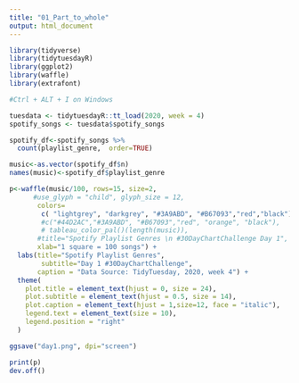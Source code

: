 ```yaml
---
title: "01_Part_to_whole"
output: html_document
---
```


```r
library(tidyverse)
library(tidytuesdayR)
library(ggplot2)
library(waffle)
library(extrafont)

#Ctrl + ALT + I on Windows
```



```r
tuesdata <- tidytuesdayR::tt_load(2020, week = 4)
spotify_songs <- tuesdata$spotify_songs
```




```r

spotify_df<-spotify_songs %>% 
  count(playlist_genre,  order=TRUE) 

music<-as.vector(spotify_df$n)
names(music)<-spotify_df$playlist_genre

```

```r

p<-waffle(music/100, rows=15, size=2, 
      #use_glyph = "child", glyph_size = 12,
       colors= 
        c( "lightgrey", "darkgrey", "#3A9ABD", "#B67093","red","black"),
        #c("#44D2AC","#3A9ABD", "#B67093","red", "orange", "black"), 
        # tableau_color_pal()(length(music)),
       #title="Spotify Playlist Genres \n #30DayChartChallenge Day 1", 
       xlab="1 square = 100 songs") +
  labs(title="Spotify Playlist Genres",
        subtitle="Day 1 #30DayChartChallenge",
       caption = "Data Source: TidyTuesday, 2020, week 4") +
  theme(
    plot.title = element_text(hjust = 0, size = 24),
    plot.subtitle = element_text(hjust = 0.5, size = 14),
    plot.caption = element_text(hjust = 1,size=12, face = "italic"),
    legend.text = element_text(size = 10),
    legend.position = "right"
  )

ggsave("day1.png", dpi="screen")

print(p)
dev.off()


```



